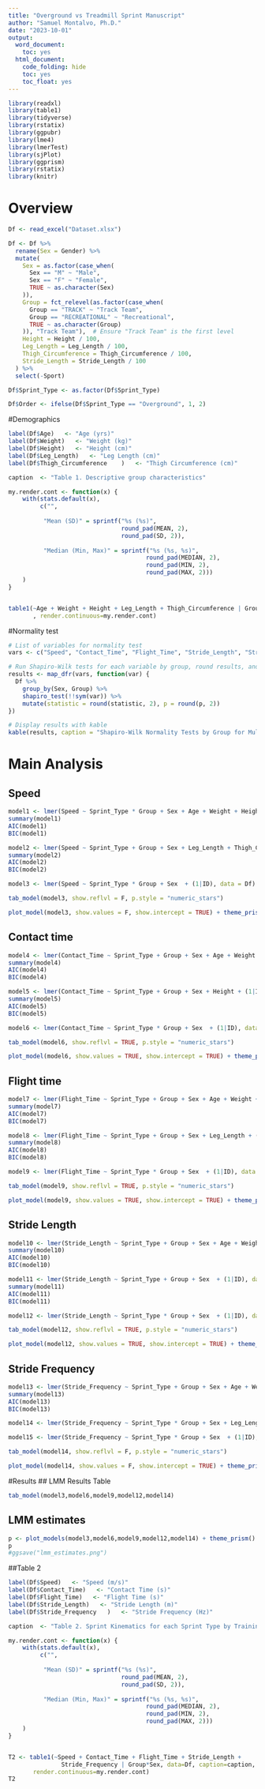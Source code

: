 ```yaml
---
title: "Overground vs Treadmill Sprint Manuscript"
author: "Samuel Montalvo, Ph.D."
date: "2023-10-01"
output:
  word_document:
    toc: yes
  html_document:
    code_folding: hide
    toc: yes
    toc_float: yes
---
```


```r
library(readxl)
library(table1)
library(tidyverse)
library(rstatix)
library(ggpubr)
library(lme4)
library(lmerTest)
library(sjPlot)
library(ggprism)
library(rstatix)
library(knitr)
```

# Overview

```r
Df <- read_excel("Dataset.xlsx")

Df <- Df %>%
  rename(Sex = Gender) %>%
  mutate(
    Sex = as.factor(case_when(
      Sex == "M" ~ "Male",
      Sex == "F" ~ "Female",
      TRUE ~ as.character(Sex)
    )),
    Group = fct_relevel(as.factor(case_when(
      Group == "TRACK" ~ "Track Team",
      Group == "RECREATIONAL" ~ "Recreational",
      TRUE ~ as.character(Group)
    )), "Track Team"),  # Ensure "Track Team" is the first level
    Height = Height / 100,
    Leg_Length = Leg_Length / 100,
    Thigh_Circumference = Thigh_Circumference / 100,
    Stride_Length = Stride_Length / 100
  ) %>%
  select(-Sport)

Df$Sprint_Type <- as.factor(Df$Sprint_Type)

Df$Order <- ifelse(Df$Sprint_Type == "Overground", 1, 2)

```

#Demographics

```r
label(Df$Age)   <- "Age (yrs)"
label(Df$Weight)   <- "Weight (kg)"
label(Df$Height)   <- "Height (cm)"
label(Df$Leg_Length)   <- "Leg Length (cm)"
label(Df$Thigh_Circumference	)   <- "Thigh Circumference (cm)"

caption  <- "Table 1. Descriptive group characteristics"

my.render.cont <- function(x) {
    with(stats.default(x), 
         c("",
           
          "Mean (SD)" = sprintf("%s (%s)",
                                round_pad(MEAN, 2),
                                round_pad(SD, 2)),
         
          "Median (Min, Max)" = sprintf("%s (%s, %s)",
                                       round_pad(MEDIAN, 2), 
                                       round_pad(MIN, 2), 
                                       round_pad(MAX, 2)))
    )
}


table1(~Age + Weight + Height + Leg_Length + Thigh_Circumference | Group*Sex, data=Df, caption=caption, overall = FALSE,
       , render.continuous=my.render.cont)
```


#Normality test

```r
# List of variables for normality test
vars <- c("Speed", "Contact_Time", "Flight_Time", "Stride_Length", "Stride_Frequency")

# Run Shapiro-Wilk tests for each variable by group, round results, and combine
results <- map_dfr(vars, function(var) {
  Df %>% 
    group_by(Sex, Group) %>% 
    shapiro_test(!!sym(var)) %>%
    mutate(statistic = round(statistic, 2), p = round(p, 2))
})

# Display results with kable
kable(results, caption = "Shapiro-Wilk Normality Tests by Group for Multiple Variables")
```

# Main Analysis

## Speed




```r
model1 <- lmer(Speed ~ Sprint_Type * Group + Sex + Age + Weight + Height + Leg_Length + Thigh_Circumference + (1|ID), data = Df)
summary(model1)
AIC(model1)
BIC(model1)
```


```r
model2 <- lmer(Speed ~ Sprint_Type + Group + Sex + Leg_Length + Thigh_Circumference + (1|ID), data = Df)
summary(model2)
AIC(model2)
BIC(model2)
```



```r
model3 <- lmer(Speed ~ Sprint_Type * Group + Sex  + (1|ID), data = Df)
```


```r
tab_model(model3, show.reflvl = F, p.style = "numeric_stars") 
```


```r
plot_model(model3, show.values = F, show.intercept = TRUE) + theme_prism()
```



## Contact time

```r
model4 <- lmer(Contact_Time ~ Sprint_Type + Group + Sex + Age + Weight + Height + Leg_Length + Thigh_Circumference + (1|ID), data = Df)
summary(model4)
AIC(model4)
BIC(model4)
```


```r
model5 <- lmer(Contact_Time ~ Sprint_Type + Group + Sex + Height + (1|ID), data = Df)
summary(model5)
AIC(model5)
BIC(model5)
```





```r
model6 <- lmer(Contact_Time ~ Sprint_Type * Group + Sex  + (1|ID), data = Df)
```


```r
tab_model(model6, show.reflvl = TRUE, p.style = "numeric_stars") 
```


```r
plot_model(model6, show.values = TRUE, show.intercept = TRUE) + theme_prism()
```



## Flight time

```r
model7 <- lmer(Flight_Time ~ Sprint_Type + Group + Sex + Age + Weight + Height + Leg_Length + Thigh_Circumference + (1|ID), data = Df)
summary(model7)
AIC(model7)
BIC(model7)
```


```r
model8 <- lmer(Flight_Time ~ Sprint_Type + Group + Sex + Leg_Length + (1|ID), data = Df)
summary(model8)
AIC(model8)
BIC(model8)
```





```r
model9 <- lmer(Flight_Time ~ Sprint_Type * Group + Sex  + (1|ID), data = Df)
```


```r
tab_model(model9, show.reflvl = TRUE, p.style = "numeric_stars") 
```


```r
plot_model(model9, show.values = TRUE, show.intercept = TRUE) + theme_prism()
```


## Stride Length

```r
model10 <- lmer(Stride_Length ~ Sprint_Type + Group + Sex + Age + Weight + Height + Leg_Length + Thigh_Circumference + (1|ID), data = Df)
summary(model10)
AIC(model10)
BIC(model10)
```


```r
model11 <- lmer(Stride_Length ~ Sprint_Type + Group + Sex  + (1|ID), data = Df)
summary(model11)
AIC(model11)
BIC(model11)
```





```r
model12 <- lmer(Stride_Length ~ Sprint_Type * Group + Sex  + (1|ID), data = Df)
```


```r
tab_model(model12, show.reflvl = TRUE, p.style = "numeric_stars") 
```


```r
plot_model(model12, show.values = TRUE, show.intercept = TRUE) + theme_prism()
```



## Stride Frequency

```r
model13 <- lmer(Stride_Frequency ~ Sprint_Type + Group + Sex + Age + Weight + Height + Leg_Length + Thigh_Circumference + (1|ID), data = Df)
summary(model13)
AIC(model13)
BIC(model13)
```


```r
model14 <- lmer(Stride_Frequency ~ Sprint_Type * Group + Sex + Leg_Length + (1|ID), data = Df)
```





```r
model15 <- lmer(Stride_Frequency ~ Sprint_Type * Group + Sex  + (1|ID), data = Df)
```


```r
tab_model(model14, show.reflvl = F, p.style = "numeric_stars") 
```


```r
plot_model(model14, show.values = F, show.intercept = TRUE) + theme_prism()
```


#Results
## LMM Results Table

```r
tab_model(model3,model6,model9,model12,model14) 
```

## LMM estimates

```r
p <- plot_models(model3,model6,model9,model12,model14) + theme_prism()
p
#ggsave("lmm_estimates.png")
```


##Table 2

```r
label(Df$Speed)   <- "Speed (m/s)"
label(Df$Contact_Time)   <- "Contact Time (s)"
label(Df$Flight_Time)   <- "Flight Time (s)"
label(Df$Stride_Length)   <- "Stride Length (m)"
label(Df$Stride_Frequency	)   <- "Stride Frequency (Hz)"

caption  <- "Table 2. Sprint Kinematics for each Sprint Type by Training Group and Sex"

my.render.cont <- function(x) {
    with(stats.default(x), 
         c("",
           
          "Mean (SD)" = sprintf("%s (%s)",
                                round_pad(MEAN, 2),
                                round_pad(SD, 2)),
         
          "Median (Min, Max)" = sprintf("%s (%s, %s)",
                                       round_pad(MEDIAN, 2), 
                                       round_pad(MIN, 2), 
                                       round_pad(MAX, 2)))
    )
}


T2 <- table1(~Speed + Contact_Time + Flight_Time + Stride_Length + 
               Stride_Frequency | Group*Sex, data=Df, caption=caption, overall = FALSE,
       render.continuous=my.render.cont)
T2
```
